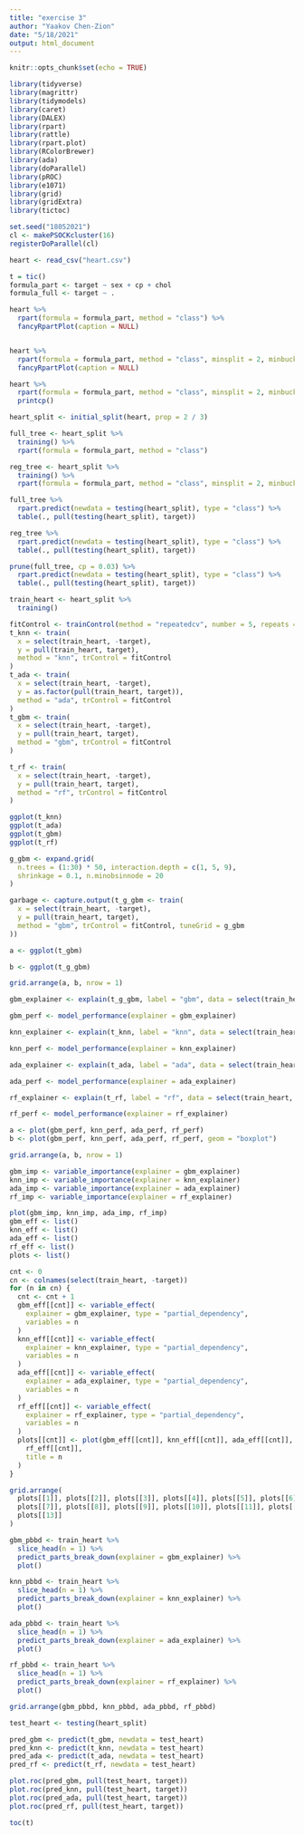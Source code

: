 ```yaml
---
title: "exercise 3"
author: "Yaakov Chen-Zion"
date: "5/18/2021"
output: html_document
---
```


```r
knitr::opts_chunk$set(echo = TRUE)
```


```r
library(tidyverse)
library(magrittr)
library(tidymodels)
library(caret)
library(DALEX)
library(rpart)
library(rattle)
library(rpart.plot)
library(RColorBrewer)
library(ada)
library(doParallel)
library(pROC)
library(e1071)
library(grid)
library(gridExtra)
library(tictoc)
```

```r
set.seed("18052021")
cl <- makePSOCKcluster(16)
registerDoParallel(cl)

heart <- read_csv("heart.csv")

t = tic()
formula_part <- target ~ sex + cp + chol
formula_full <- target ~ .

heart %>%
  rpart(formula = formula_part, method = "class") %>%
  fancyRpartPlot(caption = NULL)


heart %>%
  rpart(formula = formula_part, method = "class", minsplit = 2, minbucket = 1) %>%
  fancyRpartPlot(caption = NULL)

heart %>%
  rpart(formula = formula_part, method = "class", minsplit = 2, minbucket = 1) %>%
  printcp()

heart_split <- initial_split(heart, prop = 2 / 3)

full_tree <- heart_split %>%
  training() %>%
  rpart(formula = formula_part, method = "class")

reg_tree <- heart_split %>%
  training() %>%
  rpart(formula = formula_part, method = "class", minsplit = 2, minbucket = 1)

full_tree %>%
  rpart.predict(newdata = testing(heart_split), type = "class") %>%
  table(., pull(testing(heart_split), target))

reg_tree %>%
  rpart.predict(newdata = testing(heart_split), type = "class") %>%
  table(., pull(testing(heart_split), target))

prune(full_tree, cp = 0.03) %>%
  rpart.predict(newdata = testing(heart_split), type = "class") %>%
  table(., pull(testing(heart_split), target))
```

```r
train_heart <- heart_split %>%
  training()

fitControl <- trainControl(method = "repeatedcv", number = 5, repeats = 3)
t_knn <- train(
  x = select(train_heart, -target),
  y = pull(train_heart, target),
  method = "knn", trControl = fitControl
)
t_ada <- train(
  x = select(train_heart, -target),
  y = as.factor(pull(train_heart, target)),
  method = "ada", trControl = fitControl
)
t_gbm <- train(
  x = select(train_heart, -target),
  y = pull(train_heart, target),
  method = "gbm", trControl = fitControl
)

t_rf <- train(
  x = select(train_heart, -target),
  y = pull(train_heart, target),
  method = "rf", trControl = fitControl
)

ggplot(t_knn)
ggplot(t_ada)
ggplot(t_gbm)
ggplot(t_rf)

g_gbm <- expand.grid(
  n.trees = (1:30) * 50, interaction.depth = c(1, 5, 9),
  shrinkage = 0.1, n.minobsinnode = 20
)

garbage <- capture.output(t_g_gbm <- train(
  x = select(train_heart, -target),
  y = pull(train_heart, target),
  method = "gbm", trControl = fitControl, tuneGrid = g_gbm
))

a <- ggplot(t_gbm)

b <- ggplot(t_g_gbm)

grid.arrange(a, b, nrow = 1)
```

```r
gbm_explainer <- explain(t_g_gbm, label = "gbm", data = select(train_heart, -target), y = pull(train_heart, target))

gbm_perf <- model_performance(explainer = gbm_explainer)

knn_explainer <- explain(t_knn, label = "knn", data = select(train_heart, -target), y = pull(train_heart, target))

knn_perf <- model_performance(explainer = knn_explainer)

ada_explainer <- explain(t_ada, label = "ada", data = select(train_heart, -target), y = pull(train_heart, target))

ada_perf <- model_performance(explainer = ada_explainer)

rf_explainer <- explain(t_rf, label = "rf", data = select(train_heart, -target), y = pull(train_heart, target))

rf_perf <- model_performance(explainer = rf_explainer)

a <- plot(gbm_perf, knn_perf, ada_perf, rf_perf)
b <- plot(gbm_perf, knn_perf, ada_perf, rf_perf, geom = "boxplot")

grid.arrange(a, b, nrow = 1)

gbm_imp <- variable_importance(explainer = gbm_explainer)
knn_imp <- variable_importance(explainer = knn_explainer)
ada_imp <- variable_importance(explainer = ada_explainer)
rf_imp <- variable_importance(explainer = rf_explainer)

plot(gbm_imp, knn_imp, ada_imp, rf_imp)
gbm_eff <- list()
knn_eff <- list()
ada_eff <- list()
rf_eff <- list()
plots <- list()

cnt <- 0
cn <- colnames(select(train_heart, -target))
for (n in cn) {
  cnt <- cnt + 1
  gbm_eff[[cnt]] <- variable_effect(
    explainer = gbm_explainer, type = "partial_dependency",
    variables = n
  )
  knn_eff[[cnt]] <- variable_effect(
    explainer = knn_explainer, type = "partial_dependency",
    variables = n
  )
  ada_eff[[cnt]] <- variable_effect(
    explainer = ada_explainer, type = "partial_dependency",
    variables = n
  )
  rf_eff[[cnt]] <- variable_effect(
    explainer = rf_explainer, type = "partial_dependency",
    variables = n
  )
  plots[[cnt]] <- plot(gbm_eff[[cnt]], knn_eff[[cnt]], ada_eff[[cnt]],
    rf_eff[[cnt]],
    title = n
  )
}

grid.arrange(
  plots[[1]], plots[[2]], plots[[3]], plots[[4]], plots[[5]], plots[[6]],
  plots[[7]], plots[[8]], plots[[9]], plots[[10]], plots[[11]], plots[[12]],
  plots[[13]]
)

gbm_pbbd <- train_heart %>%
  slice_head(n = 1) %>%
  predict_parts_break_down(explainer = gbm_explainer) %>%
  plot()

knn_pbbd <- train_heart %>%
  slice_head(n = 1) %>%
  predict_parts_break_down(explainer = knn_explainer) %>%
  plot()

ada_pbbd <- train_heart %>%
  slice_head(n = 1) %>%
  predict_parts_break_down(explainer = ada_explainer) %>%
  plot()

rf_pbbd <- train_heart %>%
  slice_head(n = 1) %>%
  predict_parts_break_down(explainer = rf_explainer) %>%
  plot()

grid.arrange(gbm_pbbd, knn_pbbd, ada_pbbd, rf_pbbd)
```


```r
test_heart <- testing(heart_split)

pred_gbm <- predict(t_gbm, newdata = test_heart)
pred_knn <- predict(t_knn, newdata = test_heart)
pred_ada <- predict(t_ada, newdata = test_heart)
pred_rf <- predict(t_rf, newdata = test_heart)

plot.roc(pred_gbm, pull(test_heart, target))
plot.roc(pred_knn, pull(test_heart, target))
plot.roc(pred_ada, pull(test_heart, target))
plot.roc(pred_rf, pull(test_heart, target))

toc(t)
```
